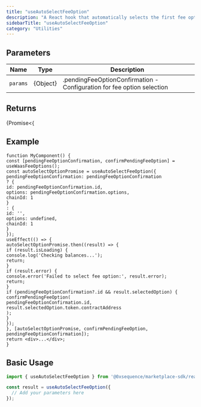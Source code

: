 ```yaml
---
title: "useAutoSelectFeeOption"
description: "A React hook that automatically selects the first fee option for which the user has sufficient balance."
sidebarTitle: "useAutoSelectFeeOption"
category: "Utilities"
---
```


## Parameters

| Name | Type | Description |
|------|------|-------------|
| `params` | {Object} | .pendingFeeOptionConfirmation - Configuration for fee option selection |

## Returns

{Promise<{

## Example

```tsx
function MyComponent() {
const [pendingFeeOptionConfirmation, confirmPendingFeeOption] = useWaasFeeOptions();
const autoSelectOptionPromise = useAutoSelectFeeOption({
pendingFeeOptionConfirmation: pendingFeeOptionConfirmation
? {
id: pendingFeeOptionConfirmation.id,
options: pendingFeeOptionConfirmation.options,
chainId: 1
}
: {
id: '',
options: undefined,
chainId: 1
}
});
useEffect(() => {
autoSelectOptionPromise.then((result) => {
if (result.isLoading) {
console.log('Checking balances...');
return;
}
if (result.error) {
console.error('Failed to select fee option:', result.error);
return;
}
if (pendingFeeOptionConfirmation?.id && result.selectedOption) {
confirmPendingFeeOption(
pendingFeeOptionConfirmation.id,
result.selectedOption.token.contractAddress
);
}
});
}, [autoSelectOptionPromise, confirmPendingFeeOption, pendingFeeOptionConfirmation]);
return <div>...</div>;
}
```

## Basic Usage

```typescript
import { useAutoSelectFeeOption } from '@0xsequence/marketplace-sdk/react/hooks';

const result = useAutoSelectFeeOption({
  // Add your parameters here
});
```

